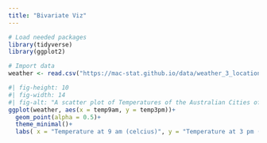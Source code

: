 ```yaml
---
title: "Bivariate Viz"
---
```



```r
# Load needed packages
library(tidyverse)
library(ggplot2)
```

```r
# Import data
weather <- read.csv("https://mac-stat.github.io/data/weather_3_locations.csv") 
```

```r
#| fig-height: 10
#| fig-width: 14
#| fig-alt: "A scatter plot of Temperatures of the Australian Cities of Wollongong, Hobart, and Uluru. The Temperature in Celcius at 9 am is on the x-axis, and the Temperature in Celcius at 3 pm is on the y-axis. There is a positive relationship between the two"
ggplot(weather, aes(x = temp9am, y = temp3pm))+
  geom_point(alpha = 0.5)+
  theme_minimal()+
  labs( x = "Temperature at 9 am (celcius)", y = "Temperature at 3 pm (celcius)", title = "Tempatures in Wollongong, Hobart, and Uluru Australia", caption = "Comparison of morning versus afternoon temperatures in 3 Australian towns. Created by Zach Marshak, Feb. 2025, data source Mac-Stat Git Hub(https://mac-stat.github.io/data/weather_3_locations.csv)" )
```
